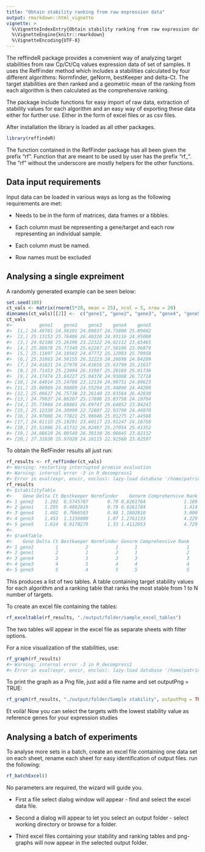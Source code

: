 ```yaml
---
title: "Obtain stability ranking from raw expression data"
output: rmarkdown::html_vignette
vignette: >
  %\VignetteIndexEntry{Obtain stability ranking from raw expression data}
  %\VignetteEngine{knitr::rmarkdown}
  %\VignetteEncoding{UTF-8}
---
```








The reffindeR package provides a convenient way of analyzing target stabilities from raw Cp/Ct/Cq values expression data of set of samples.
It uses the RefFinder method which includes a stabilities calculated by four different algorithms: Normfinder, geNorm, bestKeeper and delta-Ct.
The target stabilities are then ranked and a geometric mean of the ranking from each algorithm is then calculated as the comprehensive ranking.

The package include functions for easy import of raw data, extraction of stability values for each algorithm and an easy way of exporting these data either for further use. Either in the form of excel files or as csv files.

After installation the library is loaded as all other packages.


```r
library(reffindeR)
```


The function contained in the RefFinder package has all been given the prefix "rf". Function that are meant to be used by user has the prefix "rf_".
The "rf" without the underscore are mostly helpers for the other functions.


## Data input requirements

Input data can be loaded in various ways as long as the following requirements are met:

- Needs to be in the form of matrices, data frames or a tibbles.

- Each column must be representing a gene/target and each row representing an individual sample.

- Each column must be named.

- Row names must be excluded


## Analysing a single expreiment

A randomly generated example can be seen below:


```r
set.seed(100)
ct_vals <- matrix(rnorm(5*20, mean = 25), ncol = 5, nrow = 20)
dimnames(ct_vals)[[2]] <-  c("gene1", "gene2", "gene3", "gene4", "gene5")
ct_vals
#>          gene1    gene2    gene3    gene4    gene5
#>  [1,] 24.49781 24.56191 24.89837 24.73800 25.89682
#>  [2,] 25.13153 25.76406 26.40320 24.93116 24.95000
#>  [3,] 24.92108 25.26196 23.22322 24.62112 23.65465
#>  [4,] 25.88678 25.77340 25.62287 27.58196 23.06879
#>  [5,] 25.11697 24.18562 24.47772 25.12983 25.70958
#>  [6,] 25.31863 24.56155 26.32223 24.28698 24.84209
#>  [7,] 24.41821 24.27978 24.63656 25.63799 25.21637
#>  [8,] 25.71453 25.23094 26.31907 25.20169 25.81736
#>  [9,] 24.17474 23.84227 25.04378 24.93008 26.72718
#> [10,] 24.64014 25.24708 23.12134 24.90751 24.89623
#> [11,] 25.08989 24.90889 24.55294 25.44890 24.44288
#> [12,] 25.09627 26.75738 23.26140 23.93564 26.42830
#> [13,] 24.79837 24.86207 25.17886 23.83758 24.10704
#> [14,] 25.73984 24.88881 26.89747 26.64852 23.84243
#> [15,] 25.12338 24.30999 22.72807 22.93790 24.46970
#> [16,] 24.97068 24.77821 25.98046 25.01275 27.44568
#> [17,] 24.61115 25.18291 23.60117 23.91247 24.16750
#> [18,] 25.51086 25.41732 26.82487 25.27054 25.41352
#> [19,] 24.08619 26.06540 26.38130 26.00845 23.82132
#> [20,] 27.31030 25.97020 24.16115 22.92560 23.82597
```

To obtain the RefFinder results all just run:


```r
rf_results <- rf_reffinder(ct_vals)
#> Warning: restarting interrupted promise evaluation
#> Warning: internal error -3 in R_decompress1
#> Error in eval(expr, envir, enclos): lazy-load database '/home/patrick/R/x86_64-pc-linux-gnu-library/4.2/reffindeR/R/reffindeR.rdb' is corrupt
rf_results
#> $stabilityTable
#>    Gene Delta Ct Bestkeeper Normfinder    Genorm Comprehensive Rank
#> 1 gene2    1.292  0.5745787       0.79 0.8261784              1.189
#> 2 gene1    1.295  0.4882019       0.79 0.8261784              1.414
#> 3 gene4    1.402  0.7966583       0.98 1.1802810              3.000
#> 4 gene3    1.453  1.1156080       1.07 1.2761133              4.229
#> 5 gene5    1.614  0.9170279       1.33 1.4112053              4.729
#> 
#> $rankTable
#>    Gene Delta Ct Bestkeeper Normfinder Genorm Comprehensive Rank
#> 1 gene2        1          2          1      1                  1
#> 2 gene1        2          1          2      1                  2
#> 3 gene4        3          3          3      3                  3
#> 4 gene3        4          5          4      4                  4
#> 5 gene5        5          4          5      5                  5
```

This produces a list of two tables. A table containing target stability values for each algorithm and a ranking table that ranks the most stable from 1 to N number of targets.


To create an excel file containing the tables:

```r
rf_exceltable(rf_results, "./output/folder/sample_excel_tables")
```

The two tables will appear in the excel file as separate sheets with filter options.



For a nice visualization of the stabilities, use:


```r
rf_graph(rf_results)
#> Warning: internal error -3 in R_decompress1
#> Error in eval(expr, envir, enclos): lazy-load database '/home/patrick/R/x86_64-pc-linux-gnu-library/4.2/reffindeR/R/reffindeR.rdb' is corrupt
```


To print the graph as a Png file, just add a file name and set outputPng = TRUE:


```r
rf_graph(rf_results, "./output/folder/Sample stability", outputPng = TRUE)

```


Et voilà! Now you can select the targets with the lowest stability value as reference genes for your expression studies


## Analysing a batch of experiments

To analyse more sets in a batch, create an excel file containing one data set on each sheet, rename each sheet for easy identification of output files.
run the following:

```r
rf_batchExcel()
```

No parameters are required, the wizard will guide you.

- First a file select dialog window will appear - find and select the excel data file.

- Second a dialog will appear to let you select an output folder - select working directory or browse for a folder.

- Third excel files containing your stability and ranking tables and png-graphs will now appear in the selected output folder.


<br>
<br>
<br>
<br>
<br>
<br>






